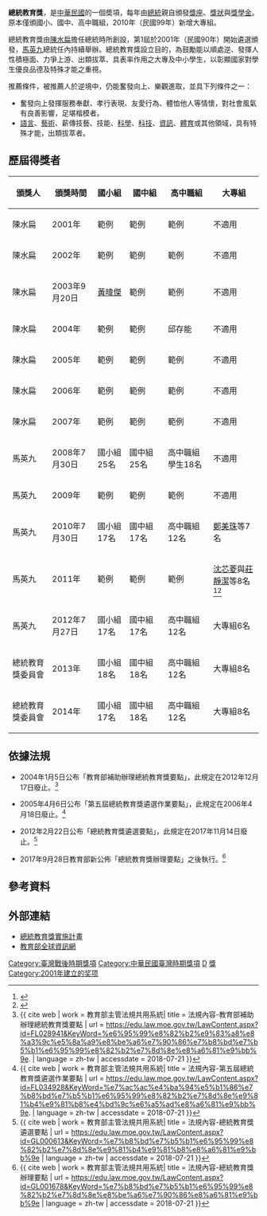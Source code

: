 {{Infobox award
| name           = 總統教育獎
| current_awards = 
| image          = 
| imagesize      = 
| caption        = 
| description    = 為鼓勵能以順處逆、發揮人性積極面、力爭上游、出類拔萃、具表率作用之大專及中小學生，以彰顯國家對學生優良品德及特殊才能之重視。
| presenter      = 
| country        = {{ROC-TW}}
| location       = {{TWN}}
| reward         =[[獎座|獎座]]、[[獎狀|獎狀]]、[[獎學金|獎學金]]
| date           = 每年
| year           = 2001年
| year2          = 
| website        = 
}}
'''總統教育獎'''，是[[中華民國|中華民國]]的一個奬項，每年由[[中華民國總統|總統]]親自頒發[[獎座|獎座]]、[[獎狀|獎狀]]與[[獎學金|獎學金]]。原本僅頒國小、國中、高中職組，2010年（民國99年）新增大專組。

總統教育獎由[[陳水扁|陳水扁]]擔任總統時所創設，第1屆於2001年（民國90年）開始遴選頒發，[[馬英九|馬英九]]總統任內持續舉辦。總統教育獎設立目的，為鼓勵能以順處逆、發揮人性積極面、力爭上游、出類拔萃、具表率作用之大專及中小學生，以彰顯國家對學生優良品德及特殊才能之重視。

推薦條件，被推薦人於逆境中，仍能奮發向上、樂觀進取，並具下列條件之一：
* 奮發向上發揮服務奉獻、孝行表現、友愛行為、體恤他人等情懷，對社會風氣有良善影響，足堪楷模者。
* [[語言|語言]]、[[藝術|藝術]]、薪傳技藝、技能、[[科學|科學]]、[[科技|科技]]、[[資訊|資訊]]、[[體育|體育]]或其他領域，具有特殊才能，出類拔萃者。

==歷屆得獎者==

{| class="wikitable"
|-
! 頒獎人 !! 頒獎時間 !! 國小組 !! 國中組 !! 高中職組!! 大專組
|-
| 陳水扁 || 2001年 || 範例 || 範例|| 範例 || 不適用
|-
| 陳水扁 || 2002年 || 範例 || 範例|| 範例 || 不適用
|-
| 陳水扁 || 2003年9月20日 || [[陳為廷|黃暐傑]] || 範例 || 範例 || 不適用
|-
| 陳水扁 || 2004年 || 範例 ||範例  || 邱存能 || 不適用
|-
| 陳水扁 || 2005年 || 範例 || 範例|| 範例 || 不適用
|-
| 陳水扁 || 2006年 || 範例 || 範例|| 範例 || 不適用
|-
| 陳水扁 || 2007年 || 範例 || 範例|| 範例 || 不適用
|-
| 馬英九 || 2008年7月30日 || 國小組25名 || 國中組25名|| 高中職組學生18名 || 不適用
|-
| 馬英九 || 2009年 || 範例 || 範例|| 範例 || 不適用
|-
| 馬英九 || 2010年7月30日 || 國小組17名  || 國中組17名 || 高中職組12名 || [[鄭美珠|鄭美珠]]等7名
|-
| 馬英九 || 2011年 || 範例 || 範例|| 範例 || [[沈芯菱|沈芯菱]]與[[莊靜潔|莊靜潔]]等8名<ref>{{cite news|title=總統出席「2011總統教育獎」頒獎典禮|url=http://www.president.gov.tw/Default.aspx?tabid=131&itemid=24890|publisher=[[中華民國總統府|中華民國總統府]]|date=2011-07-29|accessdate=2016-04-08}}</ref><ref>{{cite news|title=靈修害命？ 總統教育獎得主莊靜潔猝死|url=http://news.ltn.com.tw/news/life/paper/973949|publisher=[[自由時報|自由時報]]|date=2016-03-30|accessdate=2016-04-08|archive-date=2016-04-03|archive-url=https://archive.is/20160403143215/http://news.ltn.com.tw/news/life/paper/973949|dead-url=no}}</ref>
|-
| 馬英九 || 2012年7月27日 || 國小組17名  || 國中組17名 || 高中職組12名 || 大專組6名
|-
| 總統教育獎委員會 || 2013年 || 國小組18名 || 國中組18名　|| 高中職組12名　|| 大專組8名
|-
| 總統教育獎委員會 || 2014年 || 國小組17名 || 國中組18名|| 高中職組12名 || 大專組8名
|}

== 依據法規 ==
* 2004年1月5日公布「教育部補助辦理總統教育獎要點」，此規定在2012年12月17日廢止。<ref name = " 教育部主管法規共用系統-法規內容-教育部補助辦理總統教育獎要點 _2018"> {{ cite web | work =  教育部主管法規共用系統| title =  法規內容-教育部補助辦理總統教育獎要點  | url = https://edu.law.moe.gov.tw/LawContent.aspx?id=FL028941&KeyWord=%e6%95%99%e8%82%b2%e9%83%a8%e8%a3%9c%e5%8a%a9%e8%be%a6%e7%90%86%e7%b8%bd%e7%b5%b1%e6%95%99%e8%82%b2%e7%8d%8e%e8%a6%81%e9%bb%9e. | language = zh-tw | accessdate = 2018-07-21 }} </ref>

* 2005年4月6日公布「第五屆總統教育獎遴選作業要點」，此規定在2006年4月18日廢止。<ref name = " 教育部主管法規共用系統-法規內容-第五屆總統教育獎遴選作業要點 _2018"> {{ cite web | work =  教育部主管法規共用系統| title =  法規內容-第五屆總統教育獎遴選作業要點  | url = https://edu.law.moe.gov.tw/LawContent.aspx?id=FL034928&KeyWord=%e7%ac%ac%e4%ba%94%e5%b1%86%e7%b8%bd%e7%b5%b1%e6%95%99%e8%82%b2%e7%8d%8e%e9%81%b4%e9%81%b8%e4%bd%9c%e6%a5%ad%e8%a6%81%e9%bb%9e. | language = zh-tw | accessdate = 2018-07-21 }} </ref>

* 2012年2月22日公布「總統教育獎遴選要點」，此規定在2017年11月14日廢止。<ref name = " 教育部主管法規共用系統-法規內容-總統教育獎遴選要點 _2018"> {{ cite web | work =  教育部主管法規共用系統| title =  法規內容-總統教育獎遴選要點  | url = https://edu.law.moe.gov.tw/LawContent.aspx?id=GL000613&KeyWord=%e7%b8%bd%e7%b5%b1%e6%95%99%e8%82%b2%e7%8d%8e%e9%81%b4%e9%81%b8%e8%a6%81%e9%bb%9e | language = zh-tw | accessdate = 2018-07-21 }} </ref>

* 2017年9月28日教育部新公佈「總統教育獎辦理要點」之後執行。<ref name = " 教育部主管法規共用系統-法規內容-總統教育獎辦理要點 _2018"> {{ cite web | work =  教育部主管法規共用系統| title =  法規內容-總統教育獎辦理要點  | url = https://edu.law.moe.gov.tw/LawContent.aspx?id=GL001678&KeyWord=%e7%b8%bd%e7%b5%b1%e6%95%99%e8%82%b2%e7%8d%8e%e8%be%a6%e7%90%86%e8%a6%81%e9%bb%9e | language = zh-tw | accessdate = 2018-07-21 }} </ref>

==參考資料==
<references />

== 外部連結 ==
* [http://www.nocsh.tpc.edu.tw/info/9902/2011總統教育獎實施計畫.doc 總統教育獎實施計畫]{{dead link|date=2018年4月 |bot=InternetArchiveBot |fix-attempted=yes }}
* [http://www.edu.tw/news.aspx?news_sn=4309 教育部全球資訊網]{{zh-tw}}{{en}}

[[Category:臺灣戰後時期獎項|Category:臺灣戰後時期獎項]]
[[Category:中華民國臺灣時期獎項|Category:中華民國臺灣時期獎項]]
[[Category:臺灣戰後時期教育|D]]
[[Category:中華民國總統府|獎]]
[[Category:2001年建立的奖项|Category:2001年建立的奖项]]